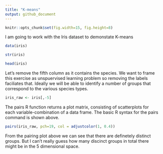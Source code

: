 ```yaml
---
title: "K-means"
output: github_document
---
```


```r
knitr::opts_chunk$set(fig.width=15, fig.height=8)
```

I am going to work with the Iris dataset to demonstate K-means

```r
data(iris)

str(iris)
```


```r
head(iris)
```

Let's remove the fifth column as it contains the species. We want to frame this exercise as unspuervised learning problem so removing the labels faciliates that. Ideally we will be able to identify a number of groups that correspond to the various species types.

```r
iris_raw <- iris[,-5]
```

The pairs R function returns a plot matrix, consisting of scatterplots for each variable-combination of a data frame. The basic R syntax for the pairs command is shown above.

```r
pairs(iris_raw, pch=19, col = adjustcolor(1, 0.4))

```

From the pairing plot above we can see that there are definetely distinct groups. But I can't really guess how many discinct groups in total there might be in the 5 dimensional space.


```r

```



```r

```


```r

```



